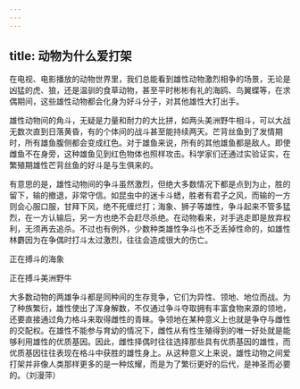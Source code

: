 ```yaml
---
---
---
```

title: 动物为什么爱打架
---




在电视、电影播放的动物世界里，我们总能看到雄性动物激烈相争的场景，无论是凶猛的虎、狼，还是温驯的食草动物，甚至平时彬彬有礼的海鸥、鸟翼蝶等，在求偶期间，这些雄性动物都会化身为好斗分子，对其他雄性大打出手。

雄性动物间的角斗，无疑是力量和耐力的大比拼，如两头美洲野牛相斗，可以大战无数次直到日落黄昏，有的个体间的战斗甚至能持续两天。芒背丝鱼到了发情期时，所有雄鱼腹侧都会变成红色。对于雄鱼来说，所有的其他雄鱼都是敌人。即使雌鱼不在身旁，这种雄鱼见到红色物体也照样攻击。科学家们还通过实验证实，在繁殖期雄性芒背丝鱼的好斗是与生俱来的。

有意思的是，雄性动物间的争斗虽然激烈，但绝大多数情况下都是点到为止，胜的留下，输的撤退，非常守信。如昆虫中的迷卡斗蟋，胜者有君子之风，而输的一方则会心服口服，甘拜下风，绝不死缠烂打；海象、狮子等雄性，争斗起来不管多猛烈，在一方认输后，另一方也绝不会赶尽杀绝。在动物看来，对手逃走即是放弃权利，无须再去追杀。不过也有例外，少数种类雄性争斗也不乏丢掉性命的，如雄性林麝因为在争偶时打斗太过激烈，往往会造成很大的伤亡。

正在搏斗的海象



正在搏斗美洲野牛



大多数动物的两雄争斗都是同种间的生存竞争，它们为异性、领地、地位而战。为了种族繁衍，雄性使出了浑身解数，不仅通过争斗夺取拥有丰富食物来源的领地，还要直接通过角力格斗来取得雌性的青睐。争领地在某种意义上也就是争夺与雌性的交配权。在雄性不能参与育幼的情况下，雌性从有性生殖得到的唯一好处就是能够利用雄性的优质基因。因此，雌性择偶时往往选择那些具有优质基因的雄性，而优质基因往往表现在格斗中获胜的雄性身上。从这种意义上来说，雄性动物之间爱打架并非像人类那样更多的是一种炫耀，而是为了繁衍更好的后代，是神圣而必要的。（刘漫萍）